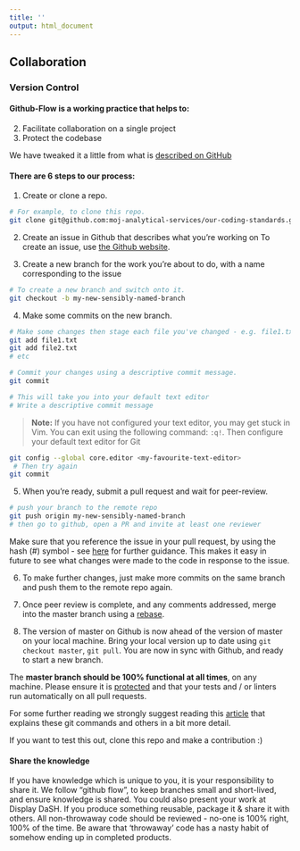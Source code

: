 ```yaml
---
title: ''
output: html_document
---
```


## Collaboration {#collaborate}

### Version Control {#versioncontrol}

#### Github-Flow is a working practice that helps to: {-}
2. Facilitate collaboration on a single project
3. Protect the codebase

We have tweaked it a little from what is [described on GitHub][1] 

#### There are 6 steps to our process: {-}
1. Create or clone a repo.
```sh
# For example, to clone this repo.
git clone git@github.com:moj-analytical-services/our-coding-standards.git
```

2. Create an issue in Github that describes what you're working on
To create an issue, use [the Github website](https://guides.github.com/features/issues/).

3. Create a new branch for the work you're about to do, with a name corresponding to the issue
```sh
# To create a new branch and switch onto it.
git checkout -b my-new-sensibly-named-branch
```

4. Make some commits on the new branch.
```sh
# Make some changes then stage each file you've changed - e.g. file1.txt and file2.txt.
git add file1.txt
git add file2.txt
# etc

# Commit your changes using a descriptive commit message.
git commit

# This will take you into your default text editor
# Write a descriptive commit message
```
>**Note:**
>If you have not configured your text editor, you may get stuck in Vim. You can exit using the following command: `:q!`. Then configure your default text editor for Git
```sh
git config --global core.editor <my-favourite-text-editor>
 # Then try again
git commit
```

5. When you're ready, submit a pull request and wait for peer-review.
```sh
# push your branch to the remote repo
git push origin my-new-sensibly-named-branch
# then go to github, open a PR and invite at least one reviewer
```
Make sure that you reference the issue in your pull request, by using the hash (#) symbol - see [here](https://help.github.com/articles/autolinked-references-and-urls/) for further guidance.  This makes it easy in future to see what changes were made to the code in response to the issue.

6. To make further changes, just make more commits on the same branch and push them to the remote repo again.

7. Once peer review is complete, and any comments addressed, merge into the master branch using a [rebase](https://github.com/blog/2243-rebase-and-merge-pull-requests).

8. The version of master on Github is now ahead of the version of master on your local machine.  Bring your local version up to date using `git checkout master`, `git pull`.  You are now in sync with Github, and ready to start a new branch.

The **master branch should be 100% functional at all times**, on any machine.  Please ensure it is [protected](https://help.github.com/articles/about-protected-branches/) and that your tests and / or linters run automatically on all pull requests.

For some further reading we strongly suggest reading this [article][2] that explains these git commands and others in a bit more detail.

If you want to test this out, clone this repo and make a contribution :)

[1]: https://guides.github.com/introduction/flow/
[2]: https://gist.github.com/blackfalcon/8428401

#### Share the knowledge {-}
If you have knowledge which is unique to you, it is your responsibility to share it.
We follow “github flow”, to keep branches small and short-lived, and ensure knowledge is shared.
You could also present your work at Display DaSH.
If you produce something reusable, package it & share it with others.
All non-throwaway code should be reviewed - no-one is 100% right, 100% of the time.
Be aware that ‘throwaway’ code has a nasty habit of somehow ending up in completed products.